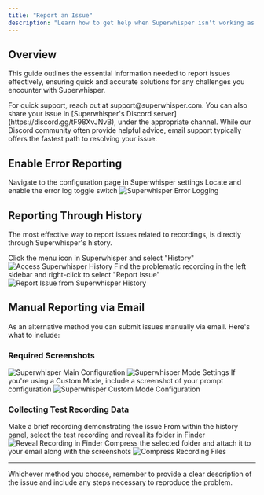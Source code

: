 ```yaml
---
title: "Report an Issue"
description: "Learn how to get help when Superwhisper isn't working as expected"
---
```


## Overview
This guide outlines the essential information needed to report issues effectively, ensuring quick and accurate solutions for any challenges you encounter with Superwhisper.

<Info>
For quick support, reach out at support@superwhisper.com. You can also share your issue in [Superwhisper's Discord server](https://discord.gg/tF98XvJNvB), under the appropriate channel. While our Discord community often provide helpful advice, email support typically offers the fastest path to resolving your issue.
</Info>

## Enable Error Reporting
<Steps>
  <Step title="Access Configuration">
    Navigate to the configuration page in Superwhisper settings
  </Step>
  <Step title="Enable Error Logging">
    Locate and enable the error log toggle switch
    <img
    style={{ borderRadius: '0.5rem' }}
    src="/images/get-started/report-001.png"
    alt="Superwhisper Error Logging"
    />
  </Step>
</Steps>

## Reporting Through History
The most effective way to report issues related to recordings, is directly through Superwhisper's history.

<Steps>
  <Step title="Access History">
    Click the menu icon in Superwhisper and select "History"
    <img
    style={{ borderRadius: '0.5rem' }}
    src="/images/get-started/report-002.png"
    alt="Access Superwhisper History"
    />
  </Step>
  <Step title="Submit Your Recording">
      Find the problematic recording in the left sidebar and right-click to select "Report Issue"
      <img
      style={{ borderRadius: '0.5rem' }}
      src="/images/get-started/report-003.png"
      alt="Report Issue from Superwhisper History"
      />
  </Step>
</Steps>

## Manual Reporting via Email
As an alternative method you can submit issues manually via email. Here's what to include:

### Required Screenshots
<AccordionGroup>
  <Accordion title="Main Superwhisper Configuration">
    <img
    style={{ borderRadius: '0.5rem' }}
    src="/images/get-started/report-004.png"
    alt="Superwhisper Main Configuration"
    />
  </Accordion>
  <Accordion title="Active Mode Settings">
    <img
    style={{ borderRadius: '0.5rem' }}
    src="/images/get-started/report-005.png"
    alt="Superwhisper Mode Settings"
    />
  </Accordion>
  <Accordion title="Custom Mode Prompt Configuration">
    If you're using a Custom Mode, include a screenshot of your prompt configuration
    <img
    style={{ borderRadius: '0.5rem' }}
    src="/images/get-started/report-006.png"
    alt="Superwhisper Custom Mode Configuration"
    />
  </Accordion>
</AccordionGroup>

### Collecting Test Recording Data
<Steps>
  <Step title="Create Test Recording">
    Make a brief recording demonstrating the issue
  </Step>
  <Step title="Access History">
    From within the history panel, select the test recording and reveal its folder in Finder
    <img
    style={{ borderRadius: '0.5rem' }}
    src="/images/get-started/report-007.png"
    alt="Reveal Recording in Finder"
    />
  </Step>
  <Step title="Compress and Send">
    Compress the selected folder and attach it to your email along with the screenshots
    <img
    style={{ borderRadius: '0.5rem' }}
    src="/images/get-started/report-008.png"
    alt="Compress Recording Files"
    />
  </Step>
</Steps>

---

<Note>
Whichever method you choose, remember to provide a clear description of the issue and include any steps necessary to reproduce the problem.
</Note>